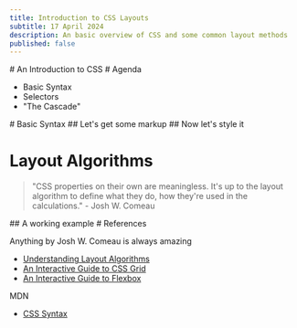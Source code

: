 ```yaml
---
title: Introduction to CSS Layouts
subtitle: 17 April 2024
description: An basic overview of CSS and some common layout methods
published: false
---
```




<Presentation />

<Slide>
<SlideOnly>
# An Introduction to CSS
</SlideOnly>
</Slide>

<Slide>
<SlideOnly>
# Agenda
</SlideOnly>

- Basic Syntax
- Selectors
- "The Cascade"
</Slide>

<Slide>
# Basic Syntax
</Slide>

<Slide>
## Let's get some markup

<HTMLSnippet path="css-basic-layouts/Syntax.astro" />
</Slide>



<Slide>
## Now let's style it

<CSSSnippet path="css-basic-layouts/syntax.css" html htmlFirst htmlPath="css-basic-layouts/Syntax.astro"/>
</Slide>

<Slide centered>

# Layout Algorithms

> "CSS properties on their own are meaningless. It's up to the layout algorithm to define what they do, how they're used in the calculations." - Josh W. Comeau

</Slide>

<Slide centered>
## A working example
</Slide>

<Slide>
# References 

Anything by Josh W. Comeau is always amazing

- [Understanding Layout Algorithms](https://www.joshwcomeau.com/css/understanding-layout-algorithms/)
- [An Interactive Guide to CSS Grid](https://www.joshwcomeau.com/css/interactive-guide-to-grid/)
- [An Interactive Guide to Flexbox](https://www.joshwcomeau.com/css/interactive-guide-to-flexbox/)

MDN 

- [CSS Syntax](https://developer.mozilla.org/en-US/docs/Web/CSS/Syntax)

</Slide>
